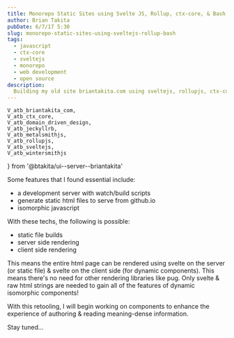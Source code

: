 ```yaml
---
title: Monorepo Static Sites using Svelte JS, Rollup, ctx-core, & Bash
author: Brian Takita
pubDate: 6/7/17 5:30
slug: monorepo-static-sites-using-sveltejs-rollup-bash
tags:
  - javascript
  - ctx-core
  - sveltejs
  - monorepo
  - web development
  - open source
description:
  Building my old site briantakita.com using sveltejs, rollupjs, ctx-core, bash
---
```

	V_atb_briantakita_com,
	V_atb_ctx_core,
	V_atb_domain_driven_design,
	V_atb_jeckyllrb,
	V_atb_metalsmithjs,
	V_atb_rollupjs,
	V_atb_sveltejs,
	V_atb_wintersmithjs
} from '@btakita/ui--server--briantakita'

<p>
	<Van dom={
		V_fragment(props,
			`BrianTakita.com `,
			em('(now briantakita.me)'),
			` is now built using a technology chain consisting of `,
			V_atb_sveltejs(props),
			`, `,
			V_atb_rollupjs(props),
			`, `,
			V_atb_ctx_core(props),
			`, & good ol' Bash.`
		)
	}/>
</p>
<p>
	<Van dom={
		V_fragment(props,
			`You can see the source in the `,
			V_atb_briantakita_com(props),
			` repo.`)
	}/>
</p>
<p>
	<Van dom={
		V_fragment(props,
			`I wanted a static site generator that felt like building a custom app, with a `,
			V_atb_domain_driven_design(props),
			`, approachable custom build scripts, & isomorphic javascript.`)
	}/>
</p>
<p>
	<Van dom={
		V_fragment(props,
			`This site was build using existing solutions such as `,
			V_atb_jeckyllrb(props),
			`, `,
			V_atb_wintersmithjs(props),
			`, & `,
			V_atb_metalsmithjs(props),
			`. When using each of these libraries, I felt the desire to strip away the non-essential code & to have things
			done my way.`)
	}/>
</p>

Some features that I found essential include:

* a development server with watch/build scripts
* generate static html files to serve from github.io
* isomorphic javascript

With these techs, the following is possible:

* static file builds
* server side rendering
* client side rendering

This means the entire html page can be rendered using svelte on the server (or static file) & svelte on the client
side (for dynamic components). This means there's no need for other rendering libraries like pug. Only svelte & raw
html strings are needed to gain all of the features of dynamic isomorphic components!

With this retooling, I will begin working on components to enhance the experience of authoring & reading
meaning-dense information.

Stay tuned&hellip;
